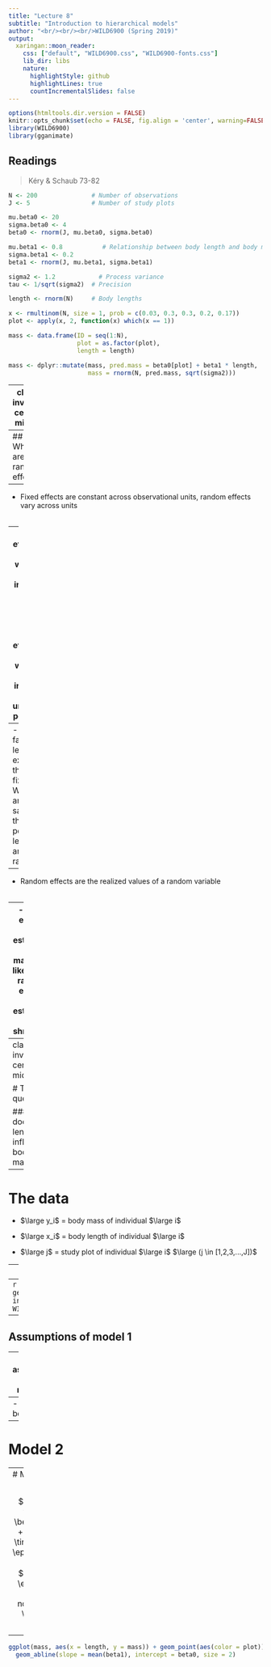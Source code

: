 ```yaml
---
title: "Lecture 8"
subtitle: "Introduction to hierarchical models"
author: "<br/><br/><br/>WILD6900 (Spring 2019)"
output:
  xaringan::moon_reader:
    css: ["default", "WILD6900.css", "WILD6900-fonts.css"]
    lib_dir: libs
    nature:
      highlightStyle: github
      highlightLines: true
      countIncrementalSlides: false
---
```


```r
options(htmltools.dir.version = FALSE)
knitr::opts_chunk$set(echo = FALSE, fig.align = 'center', warning=FALSE, message=FALSE)
library(WILD6900)
library(gganimate)
```

## Readings

> Kéry & Schaub 73-82

```r
N <- 200               # Number of observations
J <- 5                 # Number of study plots

mu.beta0 <- 20
sigma.beta0 <- 4
beta0 <- rnorm(J, mu.beta0, sigma.beta0)

mu.beta1 <- 0.8           # Relationship between body length and body mass
sigma.beta1 <- 0.2
beta1 <- rnorm(J, mu.beta1, sigma.beta1)

sigma2 <- 1.2            # Process variance
tau <- 1/sqrt(sigma2)  # Precision 

length <- rnorm(N)     # Body lengths

x <- rmultinom(N, size = 1, prob = c(0.03, 0.3, 0.3, 0.2, 0.17))
plot <- apply(x, 2, function(x) which(x == 1))

mass <- data.frame(ID = seq(1:N),
                   plot = as.factor(plot),
                   length = length)

mass <- dplyr::mutate(mass, pred.mass = beta0[plot] + beta1 * length,
                      mass = rnorm(N, pred.mass, sqrt(sigma2)))
```

---
class: inverse, center, middle

# What are random effects?

---
## What are random effects?
<br/>

--
- Fixed effects are constant across observational units, random effects vary across units  
<br/>

--
- Fixed effects are used when you are interested in the specific factor levels, random effects are used when you are interested in the underlying population  
<br/>

--
- When factors levels are exhaustive, they are fixed. When they are a sample of the possible levels, they are random  
<br/>

--
- Random effects are the realized values of a random variable  
<br/>

--
- Fixed effects are estimated by maximum likelihood, random effects are estimated with shrinkage  

???

Definitions from Gelman & Hill (2007) pg. 245


---
class: inverse, center, middle

# The question

### How does body length influence body mass?

---
# The data

- $\large y_i$ = body mass of individual $\large i$

- $\large x_i$ = body length of individual $\large i$

- $\large j$ = study plot of individual $\large i$ $\large (j \in [1,2,3,...,J])$

---
# Model 1

<br/>
$$\Large y_i = \beta_0 + \beta_1 \times x_i + \epsilon_i$$

$$\Large \epsilon_i \sim normal(0, \tau)$$
<br/>

--
```r
ggplot(mass, aes(x = length, y = mass)) + geom_point() +
  geom_abline(slope = mean(beta1), intercept = mean(beta0), size = 2, color = WILD6900_colors$value[WILD6900_colors$name=="warning"])
```

---
## Assumptions of model 1

--
- Basic assumptions of linear regression
<br/>

--
- The mean body mass 

---
# Model 2

---
# Model 1

<br/>
$$\Large y_{ij} = \beta_{0[j]} + \beta_1 \times x_i + \epsilon_i$$

$$\Large \epsilon_i \sim normal(0, \tau)$$
<br/>

--
```r
ggplot(mass, aes(x = length, y = mass)) + geom_point(aes(color = plot)) +
  geom_abline(slope = mean(beta1), intercept = beta0, size = 2)
```

